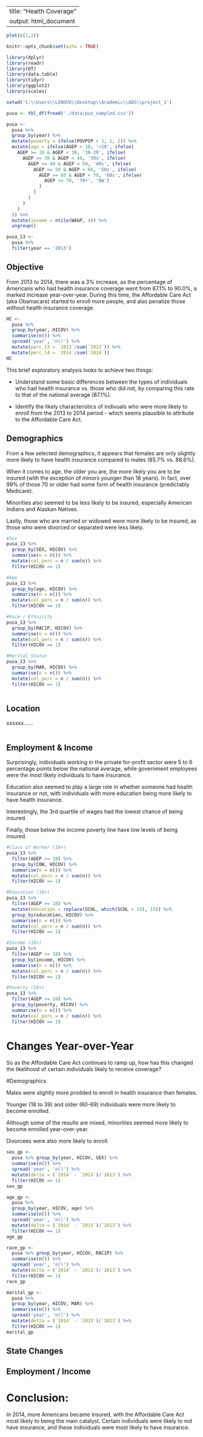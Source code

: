 <!-- - Final reports with plots in similar format. -->
<!-- - Weights and Allocation Flags -->
<!-- - Sig Differences -->
<!-- - Github -->
<!-- - Logistic Regression -->


---
title: "Health Coverage"
output: html_document
---

```r
plot(c(1,2))
```


```r
knitr::opts_chunk$set(echo = TRUE)
```

```r
library(dplyr)
library(readr)
library(DT)
library(data.table)
library(tidyr)
library(ggplot2)
library(scales)

setwd('C:\\Users\\LENOVO\\Desktop\\Academic\\ADS\\project_1')

pusa <- tbl_df(fread('./data/pus_sampled.csv'))

pusa <-
  pusa %>% 
  group_by(year) %>%
  mutate(poverty = ifelse(POVPIP < 1, 1, 2)) %>%
  mutate(age = ifelse(AGEP < 18, '<18', ifelse(
    AGEP >= 18 & AGEP < 30, '18-29', ifelse(
      AGEP >= 30 & AGEP < 40, '30s', ifelse(
        AGEP >= 40 & AGEP < 50, '40s', ifelse(
          AGEP >= 50 & AGEP < 60, '50s', ifelse(
            AGEP >= 60 & AGEP < 70, '60s', ifelse(
              AGEP >= 70, '70+', 'NA')
            )
          )
        )
      )
    )
  )) %>%
  mutate(income = ntile(WAGP, 4)) %>%
  ungroup()

pusa_13 <-
  pusa %>% 
  filter(year == '2013')
```

## Objective

From 2013 to 2014, there was a 3% increase, as the percentage of Americans who had health insurance coverage went from 87.1% to 90.0%, a marked increase year-over-year.  During this time, the Affordable Care Act (aka Obamacare) started to enroll more people, and also penalize those without health insurance coverage.

```r
HC <- 
  pusa %>%
  group_by(year, HICOV) %>%
  summarise(n()) %>%
  spread('year', 'n()') %>%
  mutate(perc_13 = `2013`/sum(`2013`)) %>%
  mutate(perc_14 = `2014`/sum(`2014`))
HC
```

This brief exploratory analysis looks to achieve two things:

* Understand some basic differences between the types of individuals who had health insurance vs. those who did not, by comparing this rate to that of the national average (87.1%).

* Identify the likely characteristics of indivuals who were more likely to enroll from the 2013 to 2014 period - which seems plausible to attribute to the Affordable Care Act.

## Demographics

From a few selected demographics, it appears that females are only slightly more likely to have health insurance compared to males (85.7% vs. 88.6%). 

When it comes to age, the older you are, the more likely you are to be insured (with the exception of minors younger than 18 years). In fact, over 99% of those 70 or older had some form of health insurance (predictably Medicare).

Minorities also seemed to be less likely to be insured, especially American Indians and Alaskan Natives.

Lastly, those who are married or widowed were more likely to be insured, as those who were divorced or separated were less likely.

```r
#Sex
pusa_13 %>%
  group_by(SEX, HICOV) %>%
  summarise(n = n()) %>%
  mutate(col_perc = n / sum(n)) %>%
  filter(HICOV == 1)

#Age
pusa_13 %>%
  group_by(age, HICOV) %>%
  summarise(n = n()) %>%
  mutate(col_perc = n / sum(n)) %>%
  filter(HICOV == 1)

#Race / Ethnicity
pusa_13 %>%
  group_by(RAC1P, HICOV) %>%
  summarise(n = n()) %>%
  mutate(col_perc = n / sum(n)) %>%
  filter(HICOV == 1)

#Marital Status
pusa_13 %>%
  group_by(MAR, HICOV) %>%
  summarise(n = n()) %>%
  mutate(col_perc = n / sum(n)) %>%
  filter(HICOV == 1)

```

```r


```


## Location

xxxxxx......

```r



```



## Employment & Income

Surprisingly, individuals working in the private for-profit sector were 5 to 6 percentage points below the national average, while government employees were the most likely individuals to have insurance.

Education also seemed to play a large role in whether someone had health insurance or not, with individuals with more education being more likely to have health insurance.

Interestingly, the 3rd quartile of wages had the lowest chance of being insured.

Finally, those below the income poverty line have low levels of being insured.

```r
#Class of Worker (18+)
pusa_13 %>%
  filter(AGEP >= 18) %>%
  group_by(COW, HICOV) %>%
  summarise(n = n()) %>%
  mutate(col_perc = n / sum(n)) %>%
  filter(HICOV == 1)

#Education (18+)
pusa_13 %>%
  filter(AGEP >= 18) %>%
  mutate(education = replace(SCHL, which(SCHL < 15), 15)) %>%
  group_by(education, HICOV) %>%
  summarise(n = n()) %>%
  mutate(col_perc = n / sum(n)) %>%
  filter(HICOV == 1)

#Income (18+)
pusa_13 %>%
  filter(AGEP >= 18) %>%
  group_by(income, HICOV) %>%
  summarise(n = n()) %>%
  mutate(col_perc = n / sum(n)) %>%
  filter(HICOV == 1)

#Poverty (18+)
pusa_13 %>%
  filter(AGEP >= 18) %>%
  group_by(poverty, HICOV) %>%
  summarise(n = n()) %>%
  mutate(col_perc = n / sum(n)) %>%
  filter(HICOV == 1)
```


# Changes Year-over-Year

So as the Affordable Care Act continues to ramp up, how has this changed the likelihood of certain individuals likely to receive coverage?

#Demographics

Males were slightly more prodded to enroll in health insurance than females.

Younger (18 to 39) and older (60-69) individuals were more likely to become enrolled.

Although some of the results are mixed, minorities seemed more likely to become enrolled year-over-year.

Divorcees were also more likely to enroll.

```r

sex_gp <-
  pusa %>% group_by(year, HICOV, SEX) %>%
  summarise(n()) %>%
  spread('year', 'n()') %>%
  mutate(delta = (`2014` - `2013`)/`2013`) %>%
  filter(HICOV == 1)
sex_gp

age_gp <-
  pusa %>% 
  group_by(year, HICOV, age) %>%
  summarise(n()) %>%
  spread('year', 'n()') %>%
  mutate(delta = (`2014` - `2013`)/`2013`) %>%
  filter(HICOV == 1)
age_gp

race_gp <-
  pusa %>% group_by(year, HICOV, RAC1P) %>%
  summarise(n()) %>%
  spread('year', 'n()') %>%
  mutate(delta = (`2014` - `2013`)/`2013`) %>%
  filter(HICOV == 1)
race_gp

marital_gp <- 
  pusa %>% 
  group_by(year, HICOV, MAR) %>%
  summarise(n()) %>%
  spread('year', 'n()') %>%
  mutate(delta = (`2014` - `2013`)/`2013`) %>%
  filter(HICOV == 1)
marital_gp  

```



## State Changes








## Employment / Income

















# Conclusion:

In 2014, more Americans became insured, with the Affordable Care Act most likely to being the main catalyst. Certain individuals were likely to not have insurance, and these individuals were most likely to have insurance.



















